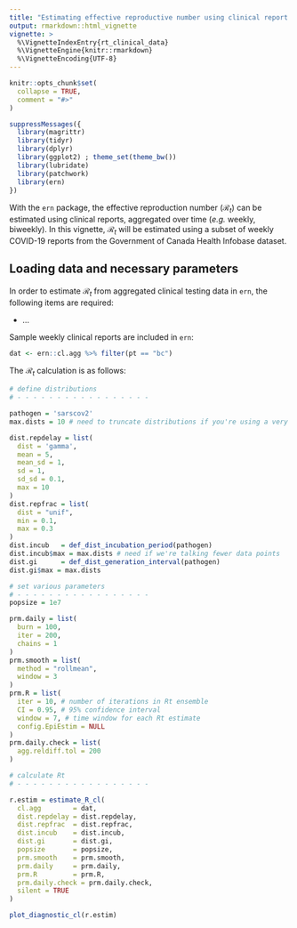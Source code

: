 ```yaml
---
title: "Estimating effective reproductive number using clinical report data"
output: rmarkdown::html_vignette
vignette: >
  %\VignetteIndexEntry{rt_clinical_data}
  %\VignetteEngine{knitr::rmarkdown}
  %\VignetteEncoding{UTF-8}
---
```


```r
knitr::opts_chunk$set(
  collapse = TRUE,
  comment = "#>"
)
```

```r
suppressMessages({
  library(magrittr)
  library(tidyr)
  library(dplyr)
  library(ggplot2) ; theme_set(theme_bw())
  library(lubridate)
  library(patchwork)
  library(ern)
})
```

With the `ern` package, the effective reproduction number ($\mathcal{R}_t$) can be estimated using clinical reports, aggregated over time (_e.g._ weekly, biweekly). In this vignette, $\mathcal{R}_t$ will be estimated using a subset of weekly COVID-19 reports from the Government of Canada Health Infobase dataset. 

## Loading data and necessary parameters

In order to estimate $\mathcal{R}_t$ from aggregated clinical testing data in `ern`, the following items are required:

- ...

Sample weekly clinical reports are included in `ern`:

```r
dat <- ern::cl.agg %>% filter(pt == "bc")
```

The $\mathcal{R}_t$ calculation is as follows:

```r

# define distributions
# - - - - - - - - - - - - - - - - -

pathogen = 'sarscov2'
max.dists = 10 # need to truncate distributions if you're using a very short timeseries

dist.repdelay = list(
  dist = 'gamma',
  mean = 5,
  mean_sd = 1,
  sd = 1,
  sd_sd = 0.1,
  max = 10
)
dist.repfrac = list(
  dist = "unif",
  min = 0.1,
  max = 0.3
)
dist.incub   = def_dist_incubation_period(pathogen)
dist.incub$max = max.dists # need if we're talking fewer data points
dist.gi      = def_dist_generation_interval(pathogen)
dist.gi$max = max.dists

# set various parameters
# - - - - - - - - - - - - - - - - -
popsize = 1e7

prm.daily = list(
  burn = 100,
  iter = 200,
  chains = 1
)
prm.smooth = list(
  method = "rollmean",
  window = 3
)
prm.R = list(
  iter = 10, # number of iterations in Rt ensemble
  CI = 0.95, # 95% confidence interval
  window = 7, # time window for each Rt estimate
  config.EpiEstim = NULL
)
prm.daily.check = list(
  agg.reldiff.tol = 200
)

# calculate Rt
# - - - - - - - - - - - - - - - - - 

r.estim = estimate_R_cl(
  cl.agg        = dat,
  dist.repdelay = dist.repdelay,
  dist.repfrac  = dist.repfrac,
  dist.incub    = dist.incub,
  dist.gi       = dist.gi,
  popsize       = popsize,
  prm.smooth    = prm.smooth,
  prm.daily     = prm.daily,
  prm.R         = prm.R,
  prm.daily.check = prm.daily.check,
  silent = TRUE
)
```

```r
plot_diagnostic_cl(r.estim)
```
